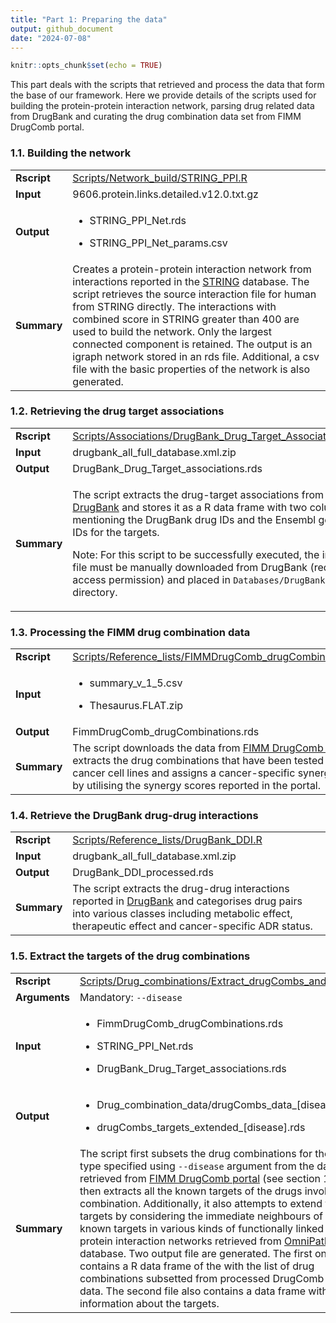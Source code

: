 ```yaml
---
title: "Part 1: Preparing the data"
output: github_document
date: "2024-07-08"
---
```


```r
knitr::opts_chunk$set(echo = TRUE)
```

This part deals with the scripts that retrieved and process the data that form the base of our framework. Here we provide details of the scripts used for building the protein-protein interaction network, parsing drug related data from DrugBank and curating the drug combination data set from FIMM DrugComb portal.

### 1.1. Building the network

+-------------+--------------------------------------------------------------------------------------------------------------------------------------------------------------------------------------------------------------------------------------------------------------------------------------------------------------------------------------------------------------------------------------------------------------------------------------------------------------------------------------------------------+
| **Rscript** | [Scripts/Network_build/STRING_PPI.R](../Scripts/Network_build/STRING_PPI.R)                                                                                                                                                                                                                                                                                                                                                                                                                            |
+-------------+--------------------------------------------------------------------------------------------------------------------------------------------------------------------------------------------------------------------------------------------------------------------------------------------------------------------------------------------------------------------------------------------------------------------------------------------------------------------------------------------------------+
| **Input**   | 9606.protein.links.detailed.v12.0.txt.gz                                                                                                                                                                                                                                                                                                                                                                                                                                                               |
+-------------+--------------------------------------------------------------------------------------------------------------------------------------------------------------------------------------------------------------------------------------------------------------------------------------------------------------------------------------------------------------------------------------------------------------------------------------------------------------------------------------------------------+
| **Output**  | -   STRING_PPI_Net.rds                                                                                                                                                                                                                                                                                                                                                                                                                                                                                 |
|             |                                                                                                                                                                                                                                                                                                                                                                                                                                                                                                        |
|             | -   STRING_PPI_Net_params.csv                                                                                                                                                                                                                                                                                                                                                                                                                                                                          |
+-------------+--------------------------------------------------------------------------------------------------------------------------------------------------------------------------------------------------------------------------------------------------------------------------------------------------------------------------------------------------------------------------------------------------------------------------------------------------------------------------------------------------------+
| **Summary** | Creates a protein-protein interaction network from interactions reported in the [STRING](https://string-db.org/) database. The script retrieves the source interaction file for human from STRING directly. The interactions with combined score in STRING greater than 400 are used to build the network. Only the largest connected component is retained. The output is an igraph network stored in an rds file. Additional, a csv file with the basic properties of the network is also generated. |
+-------------+--------------------------------------------------------------------------------------------------------------------------------------------------------------------------------------------------------------------------------------------------------------------------------------------------------------------------------------------------------------------------------------------------------------------------------------------------------------------------------------------------------+

### 1.2. Retrieving the drug target associations

+-------------+-------------------------------------------------------------------------------------------------------------------------------------------------------------------------------------------------------------------------+
| **Rscript** | [Scripts/Associations/DrugBank_Drug_Target_Associations.R](../Scripts/Associations/DrugBank_Drug_Target_Associations.R)                                                                                                 |
+-------------+-------------------------------------------------------------------------------------------------------------------------------------------------------------------------------------------------------------------------+
| **Input**   | drugbank_all_full_database.xml.zip                                                                                                                                                                                      |
+-------------+-------------------------------------------------------------------------------------------------------------------------------------------------------------------------------------------------------------------------+
| **Output**  | DrugBank_Drug_Target_associations.rds                                                                                                                                                                                   |
+-------------+-------------------------------------------------------------------------------------------------------------------------------------------------------------------------------------------------------------------------+
| **Summary** | The script extracts the drug-target associations from [DrugBank](https://go.drugbank.com/) and stores it as a R data frame with two columns mentioning the DrugBank drug IDs and the Ensembl gene IDs for the targets.  |
|             |                                                                                                                                                                                                                         |
|             | Note: For this script to be successfully executed, the input file must be manually downloaded from DrugBank (requires access permission) and placed in `Databases/DrugBank/` directory.                                 |
+-------------+-------------------------------------------------------------------------------------------------------------------------------------------------------------------------------------------------------------------------+

### 1.3. Processing the FIMM drug combination data

+-------------+---------------------------------------------------------------------------------------------------------------------------------------------------------------------------------------------------------------------------------------------------------------------+
| **Rscript** | [Scripts/Reference_lists/FIMMDrugComb_drugCombinations.R](../Scripts/Reference_lists/FIMMDrugComb_drugCombinations.R)                                                                                                                                               |
+-------------+---------------------------------------------------------------------------------------------------------------------------------------------------------------------------------------------------------------------------------------------------------------------+
| **Input**   | -   summary_v_1_5.csv                                                                                                                                                                                                                                               |
|             |                                                                                                                                                                                                                                                                     |
|             | -   Thesaurus.FLAT.zip                                                                                                                                                                                                                                              |
+-------------+---------------------------------------------------------------------------------------------------------------------------------------------------------------------------------------------------------------------------------------------------------------------+
| **Output**  | FimmDrugComb_drugCombinations.rds                                                                                                                                                                                                                                   |
+-------------+---------------------------------------------------------------------------------------------------------------------------------------------------------------------------------------------------------------------------------------------------------------------+
| **Summary** | The script downloads the data from [FIMM DrugComb portal](https://drugcomb.fimm.fi/), extracts the drug combinations that have been tested on cancer cell lines and assigns a cancer-specific synergy level by utilising the synergy scores reported in the portal. |
+-------------+---------------------------------------------------------------------------------------------------------------------------------------------------------------------------------------------------------------------------------------------------------------------+

### 1.4. Retrieve the DrugBank drug-drug interactions

+-------------+--------------------------------------------------------------------------------------------------------------------------------------------------------------------------------------------------------------------------------+
| **Rscript** | [Scripts/Reference_lists/DrugBank_DDI.R](../Scripts/Reference_lists/DrugBank_DDI.R)                                                                                                                                            |
+-------------+--------------------------------------------------------------------------------------------------------------------------------------------------------------------------------------------------------------------------------+
| **Input**   | drugbank_all_full_database.xml.zip                                                                                                                                                                                             |
+-------------+--------------------------------------------------------------------------------------------------------------------------------------------------------------------------------------------------------------------------------+
| **Output**  | DrugBank_DDI_processed.rds                                                                                                                                                                                                     |
+-------------+--------------------------------------------------------------------------------------------------------------------------------------------------------------------------------------------------------------------------------+
| **Summary** | The script extracts the drug-drug interactions reported in [DrugBank](https://go.drugbank.com/) and categorises drug pairs into various classes including metabolic effect, therapeutic effect and cancer-specific ADR status. |
+-------------+--------------------------------------------------------------------------------------------------------------------------------------------------------------------------------------------------------------------------------+

### 1.5. Extract the targets of the drug combinations

+---------------+-------------------------------------------------------------------------------------------------------------------------------------------------------------------------------------------------------------------------------------------------------------------------------------------------------------------------------------------------------------------------------------------------------------------------------------------------------------------------------------------------------------------------------------------------------------------------------------------------------------------------------------------------------------------------------------------------------------------------------------------------------------------------------------------------------------+
| **Rscript**   | [Scripts/Drug_combinations/Extract_drugCombs_and_targets.R](../Scripts/Drug_combinations/Extract_drugCombs_and_targets.R)                                                                                                                                                                                                                                                                                                                                                                                                                                                                                                                                                                                                                                                                                   |
+---------------+-------------------------------------------------------------------------------------------------------------------------------------------------------------------------------------------------------------------------------------------------------------------------------------------------------------------------------------------------------------------------------------------------------------------------------------------------------------------------------------------------------------------------------------------------------------------------------------------------------------------------------------------------------------------------------------------------------------------------------------------------------------------------------------------------------------+
| **Arguments** | Mandatory: `--disease`                                                                                                                                                                                                                                                                                                                                                                                                                                                                                                                                                                                                                                                                                                                                                                                      |
+---------------+-------------------------------------------------------------------------------------------------------------------------------------------------------------------------------------------------------------------------------------------------------------------------------------------------------------------------------------------------------------------------------------------------------------------------------------------------------------------------------------------------------------------------------------------------------------------------------------------------------------------------------------------------------------------------------------------------------------------------------------------------------------------------------------------------------------+
| **Input**     | -   FimmDrugComb_drugCombinations.rds                                                                                                                                                                                                                                                                                                                                                                                                                                                                                                                                                                                                                                                                                                                                                                       |
|               |                                                                                                                                                                                                                                                                                                                                                                                                                                                                                                                                                                                                                                                                                                                                                                                                             |
|               | -   STRING_PPI_Net.rds                                                                                                                                                                                                                                                                                                                                                                                                                                                                                                                                                                                                                                                                                                                                                                                      |
|               |                                                                                                                                                                                                                                                                                                                                                                                                                                                                                                                                                                                                                                                                                                                                                                                                             |
|               | -   DrugBank_Drug_Target_associations.rds                                                                                                                                                                                                                                                                                                                                                                                                                                                                                                                                                                                                                                                                                                                                                                   |
+---------------+-------------------------------------------------------------------------------------------------------------------------------------------------------------------------------------------------------------------------------------------------------------------------------------------------------------------------------------------------------------------------------------------------------------------------------------------------------------------------------------------------------------------------------------------------------------------------------------------------------------------------------------------------------------------------------------------------------------------------------------------------------------------------------------------------------------+
| **Output**    | -   Drug_combination_data/drugCombs_data\_[disease].rds                                                                                                                                                                                                                                                                                                                                                                                                                                                                                                                                                                                                                                                                                                                                                     |
|               |                                                                                                                                                                                                                                                                                                                                                                                                                                                                                                                                                                                                                                                                                                                                                                                                             |
|               | -   drugCombs_targets_extended\_[disease].rds                                                                                                                                                                                                                                                                                                                                                                                                                                                                                                                                                                                                                                                                                                                                                               |
+---------------+-------------------------------------------------------------------------------------------------------------------------------------------------------------------------------------------------------------------------------------------------------------------------------------------------------------------------------------------------------------------------------------------------------------------------------------------------------------------------------------------------------------------------------------------------------------------------------------------------------------------------------------------------------------------------------------------------------------------------------------------------------------------------------------------------------------+
| **Summary**   | The script first subsets the drug combinations for the cancer type specified using `--disease` argument from the data retrieved from [FIMM DrugComb portal](https://drugcomb.fimm.fi/) (see section 1.3). It then extracts all the known targets of the drugs involved in the combination. Additionally, it also attempts to extend the list of targets by considering the immediate neighbours of the known targets in various kinds of functionally linked protein-protein interaction networks retrieved from [OmniPath](https://omnipathdb.org/) database. Two output file are generated. The first one contains a R data frame of the with the list of drug combinations subsetted from processed DrugComb portal data. The second file also contains a data frame with information about the targets. |
+---------------+-------------------------------------------------------------------------------------------------------------------------------------------------------------------------------------------------------------------------------------------------------------------------------------------------------------------------------------------------------------------------------------------------------------------------------------------------------------------------------------------------------------------------------------------------------------------------------------------------------------------------------------------------------------------------------------------------------------------------------------------------------------------------------------------------------------+
